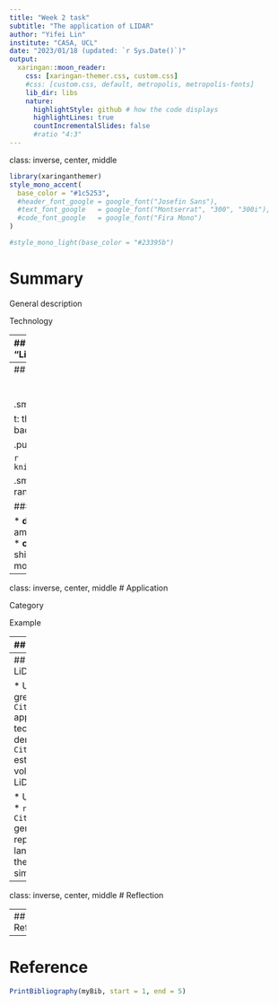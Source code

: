 ```yaml
---
title: "Week 2 task"
subtitle: "The application of LIDAR"
author: "Yifei Lin"
institute: "CASA, UCL"
date: "2023/01/18 (updated: `r Sys.Date()`)"
output:
  xaringan::moon_reader:
    css: [xaringan-themer.css, custom.css]
    #css: [custom.css, default, metropolis, metropolis-fonts]
    lib_dir: libs
    nature:
      highlightStyle: github # how the code displays
      highlightLines: true
      countIncrementalSlides: false
      #ratio "4:3" 
---
```

class: inverse, center, middle
```r
library(xaringanthemer)
style_mono_accent(
  base_color = "#1c5253",
  #header_font_google = google_font("Josefin Sans"),
  #text_font_google   = google_font("Montserrat", "300", "300i"),
  #code_font_google   = google_font("Fira Mono")
)

#style_mono_light(base_color = "#23395b")
```
# Summary

General description

Technology

---
## General description 
**LiDAR**: an acronym of "**Li**ght **D**etection, **A**nd **R**anging"
```r
library(RefManageR)
BibOptions(check.entries = FALSE,
           bib.style = "authoryear",
           cite.style = "authoryear",
           style = "markdown",
           hyperlink = TRUE,
           dashed = FALSE,
           no.print.fields=c("doi", "url", "urldate", "issn"))
myBib <- ReadBib("./Library.bib", check = FALSE)
```
.pull-left[
* A method for determining ranges by targeting an object or a surface with a laser and measuring the time for the reflected light to return to the receiver `r Citep(myBib, "shan2018")`. 

* Use ultraviolet, visible, or near infrared light

* Advantages: target a **wide range of materials** `r Citep(myBib,"cracknell2007")` with **high resolution**

]

.pull-right[
```r
knitr::include_graphics('img/Lidar.jpg')
```

.small[Leica terrestrial lidar scanner (TLS). Source: [David Monniaux](https://en.wikipedia.org/wiki/File:Lidar_P1270901.jpg)]
]

---
## Technology
.pull-left[
### Mathematical formula
$$distance= \frac{c*t}{2}$$

.small[c: speed of light; 

t: the time spent for the laser light to travel and travel back between the object and the detector.]
]

.pull-right[

```r
knitr::include_graphics('img/Time_of_flight.png')
```

.small[Basic time-of-flight principles applied to laser range-finding. Source: [RCraig09](https://en.wikipedia.org/wiki/File:20200501_Time_of_flight.svg)]
]

###  Two kinds of lidar detection schemes

* **direct energy detection**: principally measures amplitude changes of the reflected light, more simple
* **coherent detection**: best for measuring Doppler shifts, or changes in the phase of the reflected light, more sensitive
---
class: inverse, center, middle
# Application

Category

Example

---
## Category

* **Airborne**

  * Creates a 3-D point cloud model of landscape when attached to an aircraft during flight
  * Most detailed and accurate method, can filter out reflections of vegetation from the point cloud model
  
* **Terrestrial**

  * Happen on the Earth's surface and can be either stationary or mobile
.pull-left[
```r
knitr::include_graphics('img/Airborne_Lidar_Bathymetric.jpg')
```
.small[Airborne: High-resolution multibeam lidar map. Source: [NOAA Ocean Exploration & Research](https://www.flickr.com/photos/oceanexplorergov/9267768683/)]
]
.pull-right[
```r
knitr::include_graphics('img/LIDAR_equipped_mobile_robot.jpg')
```
.small[Terrestrial: LIDAR equipped mobile robot. Source: [S. Winkvist](https://en.wikipedia.org/wiki/File:LIDAR_equipped_mobile_robot.jpg)]

]

---
## Example of Airborne LiDAR applications

* Urban morphology and green analysis
  * `r Citet(myBib, "yu2010")` applied airborne LiDAR technology on building density information.
  * `r Citet(myBib, "hecht2008")` estimated the urban green volume using single pulse LiDAR-derived nDSM.
  
* Urban flood risk modeling
  * `r Citet(myBib,"tsubaki2010")` generated unstructured grid representing the urban landscape and estimated the water depth by flood simulations.
.pull-left[
```r
knitr::include_graphics('img/building_density.png')
```
.small[Extracted building objects and its coverage ratio map for Houston. Source: `r Citet(myBib, "yu2010")`]
]
.pull-right[
```r
knitr::include_graphics('img/flood_model.png')
```
.small[Digital surface model and elevation model. Source: `r Citet(myBib,"tsubaki2010")`]
]
---
class: inverse, center, middle
# Reflection

---
## Reflection



---
# Reference
```r
PrintBibliography(myBib, start = 1, end = 5)
```
